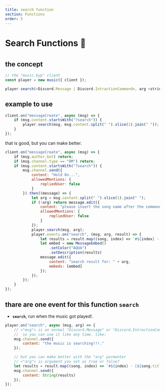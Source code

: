 ```yaml
---
title: search function
section: Functions
order: 5
---
```

#
#
#
# Search Functions 🧪
#
#
#
## the concept

```js live noInline
// the "music.kyp" client
const player = new music({ client });

player.search(<Discord.Message | Discord.IntractionCommand>, arg <string>)

```

## example to use

```js live noInline
client.on("messageCreate", async (msg) => {
    if (msg.content.startsWith("?search")) {
        player.search(msg, msg.content.split(" ").slice(1).join(" "));
    }
});
```

that is good, but you can make better.

```js live noInline
client.on("messageCreate", async (msg) => {
    if (msg.author.bot) return;
    if (msg.channel.type == "DM") return;
    if (msg.content.startsWith("?search")) {
        msg.channel.send({
            content: "Hold On...",
            allowedMentions: {
                repliedUser: false
            }
        }).then((message) => {
            let arg = msg.content.split(" ").slice(1).join(" ");
            if (!arg) return message.edit({
                content: "please insert the song name after the command!?.",
                allowedMentions: {
                    repliedUser: false
                }
            });
            player.search(msg, arg);
            player.events.on("search", (msg, arg, result) => {
                let results = result.map((song, index) => `#${index} - [${song.title}](${song.url})`).slice(0, 10).join("\n")
                let embed = new MessageEmbed()
                    .setColor("AQUA")
                    .setDescription(results)
                message.edit({
                    content: "search result for: " + arg,
                    embeds: [embed]
                });
            });
        });
    }
});
```

## thare are one event for this function **`search`**


- **`search`**, run when the music got played!.

```js live noInline
player.on("search", async (msg, arg) => {
    // <"msg"> is an normal "Discord.Message" or "Discord.IntractionCommand",
    //  so you can use it like any time. like:
    msg.channel.send({
        content: "the music is searching!!!."
    });

    // but you can make better with the "arg" parmenter
    // <"arg"> is argument you set as true or false?
    let results = result.map((song, index) => `#${index} - [${song.title}](${song.url})`).slice(0, 10).join("\n")
    msg.channel.send({
        content: String(results)
    });
});
```